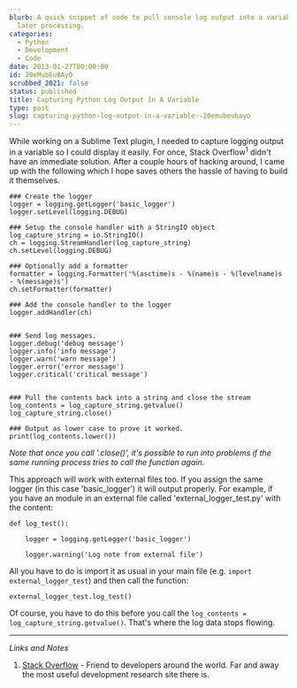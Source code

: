 ```yaml
---
blurb: A quick snippet of code to pull console log output into a variable for
  later processing.
categories:
  - Python
  - Development
  - Code
date: 2013-01-27T00:00:00
id: 20eMubEuBAyO
scrubbed_2021: false
status: published
title: Capturing Python Log Output In A Variable
type: post
slug: capturing-python-log-output-in-a-variable--20emubeubayo
---
```


While working on a Sublime Text plugin, I needed to capture logging output in a variable so I could display it easily. For once, Stack Overflow<sup>1</sup> didn't have an immediate solution. After a couple hours of hacking around, I came up with the following which I hope saves others the hassle of having to build it themselves. 


	### Create the logger
	logger = logging.getLogger('basic_logger')
	logger.setLevel(logging.DEBUG)

	### Setup the console handler with a StringIO object
	log_capture_string = io.StringIO()
	ch = logging.StreamHandler(log_capture_string)
	ch.setLevel(logging.DEBUG)

	### Optionally add a formatter
	formatter = logging.Formatter('%(asctime)s - %(name)s - %(levelname)s - %(message)s')
	ch.setFormatter(formatter)

	### Add the console handler to the logger
	logger.addHandler(ch)


	### Send log messages. 
	logger.debug('debug message')
	logger.info('info message')
	logger.warn('warn message')
	logger.error('error message')
	logger.critical('critical message')


	### Pull the contents back into a string and close the stream
	log_contents = log_capture_string.getvalue()
	log_capture_string.close()

	### Output as lower case to prove it worked. 
	print(log_contents.lower())

*Note that once you call '.close()', it's possible to run into problems if the same running process tries to call the function again.*

This approach will work with external files too. If you assign the same logger (in this case 'basic_logger') it will output properly. For example, if you have an module in an external file called 'external_logger_test.py' with the content:


	def log_test():

		logger = logging.getLogger('basic_logger')

		logger.warning('Log note from external file')

All you have to do is import it as usual in your main file (e.g. `import external_logger_test`) and then call the function:

	external_logger_test.log_test()

Of course, you have to do this before you call the `log_contents = log_capture_string.getvalue()`. That's where the log data stops flowing.



---


_Links and Notes_

1. [Stack Overflow](http://stackoverflow.com/) - Friend to developers around the world. Far and away the most useful development research site there is.